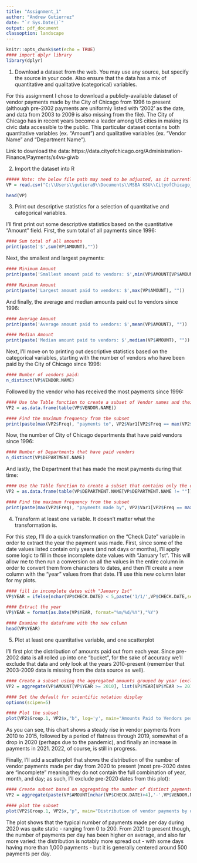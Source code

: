 ---
title: "Assignment_1"
author: "Andrew Gutierrez"
date: "`r Sys.Date()`"
output: pdf_document
classoption: landscape
---

```{r setup, include=FALSE}
knitr::opts_chunk$set(echo = TRUE)
#### import dplyr library
library(dplyr)
```

1. Download a dataset from the web. You may use any source, but specify the source in 
your code. Also ensure that the data has a mix of quantitative and qualitative (categorical) variables. 

For this assignment I chose to download a publicly-available dataset of vendor payments made by the City of Chicago from 1996 to present (although pre-2002 payments are uniformly listed with '2002' as the date, and data from 2003 to 2009 is also missing from the file). The City of Chicago has in recent years become a leader among US cities in making its civic data accessible to the public. This particular dataset contains both quantitative variables (ex. "Amount") and qualitative variables (ex. "Vendor Name" and "Department Name").

Link to download the data: https://data.cityofchicago.org/Administration-Finance/Payments/s4vu-giwb

2. Import the dataset into R 

```{r import}
##### Note: the below file path may need to be adjusted, as it currently references a local location on my laptop
VP = read.csv("C:\\Users\\gutiera9\\Documents\\MSBA KSU\\CityofChicago_VendorPayments_1996toPresent.csv",header=T,sep=",")

head(VP)
```
3. Print out descriptive statistics for a selection of quantitative and categorical variables.

I'll first print out some descriptive statistics based on the quantitative "Amount" field. First, the sum total of all payments since 1996:

```{r sum}
#### Sum total of all amounts
print(paste('$',sum(VP$AMOUNT),""))
```
Next, the smallest and largest payments:

``` {r minmax}
#### Minimum Amount
print(paste('Smallest amount paid to vendors: $',min(VP$AMOUNT[VP$AMOUNT>0]),""))

#### Maximum Amount
print(paste('Largest amount paid to vendors: $',max(VP$AMOUNT), ""))
```

And finally, the average and median amounts paid out to vendors since 1996:

``` {r agg}
#### Average Amount
print(paste('Average amount paid to vendors: $',mean(VP$AMOUNT), ""))

#### Median Amount
print(paste('Median amount paid to vendors: $',median(VP$AMOUNT), ""))
```

Next, I'll move on to printing out descriptive statistics based on the categorical variables, starting with the number of vendors who have been paid by the City of Chicago since 1996:

``` {r countvendors}
#### Number of vendors paid:
n_distinct(VP$VENDOR.NAME)
```
Followed by the vendor who has received the most payments since 1996:

``` {r mostpaymentsreceived}
#### Use the Table function to create a subset of Vendor names and their frequencies
VP2 = as.data.frame(table(VP$VENDOR.NAME))

#### Find the maximum frequency from the subset
print(paste(max(VP2$Freq), "payments to", VP2$Var1[VP2$Freq == max(VP2$Freq)], " "))
```

Now, the number of City of Chicago departments that have paid vendors since 1996:

``` {r countdepartments}
#### Number of Departments that have paid vendors
n_distinct(VP$DEPARTMENT.NAME)
```
And lastly, the Department that has made the most payments during that time:

``` {r mostpaymentsmade}
#### Use the Table function to create a subset that contains only the dataframe rows that have a Department value listed
VP2 = as.data.frame(table(VP$DEPARTMENT.NAME[VP$DEPARTMENT.NAME != ""]))

#### Find the maximum frequency from the subset
print(paste(max(VP2$Freq), "payments made by", VP2$Var1[VP2$Freq == max(VP2$Freq)], " "))
```

4. Transform at least one variable. It doesn't matter what the transformation is. 

For this step, I'll do a quick transformation on the "Check Date" variable in order to extract the year the payment was made. First, since some of the date values listed contain only years (and not days or months), I'll apply some logic to fill in those incomplete date values with "January 1st". This will allow me to then run a conversion on all the values in the entire column in order to convert them from characters to dates, and then I'll create a new column with the "year" values from that date. I'll use this new column later for my plots.

``` {r transform}
#### fill in incomplete dates with "January 1st"
VP$YEAR = ifelse(nchar(VP$CHECK.DATE) < 5,paste('1/1/',VP$CHECK.DATE,sep=""),VP$CHECK.DATE)

#### Extract the year
VP$YEAR = format(as.Date(VP$YEAR, format="%m/%d/%Y"),"%Y")

#### Examine the dataframe with the new column
head(VP$YEAR)
```
5. Plot at least one quantitative variable, and one scatterplot 

I'll first plot the distribution of amounts paid out from each year. Since pre-2002 data is all rolled up into one "bucket", for the sake of accuracy we'll exclude that data and only look at the years 2010-present (remember that 2003-2009 data is missing from the data source as well).

```{r amountsbyyearplot, echo=FALSE}
#### Create a subset using the aggregated amounts grouped by year (excluding pre-2010)
VP2 = aggregate(VP$AMOUNT[VP$YEAR >= 2010], list(VP$YEAR[VP$YEAR >= 2010]), FUN=sum)

#### Set the default for scientific notation display
options(scipen=5)

#### Plot the subset
plot(VP2$Group.1, VP2$x,"b", log='y', main="Amounts Paid to Vendors per Year",sub="City of Chicago, 2010-present",xlab="Year",ylab="Total Paid ($)")
```
As you can see, this chart shows a steady rise in vendor payments from 2010 to 2015, followed by a period of flatness through 2019, somewhat of a drop in 2020 (perhaps due to the pandemic), and finally an increase in payments in 2021. 2022, of course, is still in progress.


Finally, I'll add a scatterplot that shows the distribution of the number of vendor payments made per day from 2020 to present (most pre-2020 dates are "incomplete" meaning they do not contain the full combination of year, month, and day; as such, I'll exclude pre-2020 dates from this plot):

``` {r paymentdistribution}
#### Create subset based on aggregating the number of distinct payments made on each given day (excluding incomplete dates)
VP2 = aggregate(paste(VP$AMOUNT[nchar(VP$CHECK.DATE)>4],'-',VP$VENDOR.NAME[nchar(VP$CHECK.DATE)>4],""), list(as.Date(VP$CHECK.DATE[nchar(VP$CHECK.DATE)>4], format="%m/%d/%Y")), FUN=length)

#### plot the subset
plot(VP2$Group.1, VP2$x,"p", main="Distribution of vendor payments by date",sub="City of Chicago, 2020-present",xlab="Date",ylab="Number of Payments",ylim=range(0:1500))
```
The plot shows that the typical number of payments made per day during 2020 was quite static - ranging from 0 to 200. From 2021 to present though, the number of payments per day has been higher on average, and also far more varied: the distribution is notably more spread out - with some days having more than 1,000 payments - but it is generally centered around 500 payments per day.
